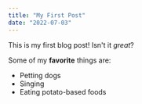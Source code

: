 ```yaml
---
title: "My First Post"
date: "2022-07-03"
---
```


This is my first blog post! Isn't it *great*?

Some of my **favorite** things are:

* Petting dogs
* Singing
* Eating potato-based foods
